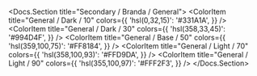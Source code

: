 
<Docs.Section title="Secondary / Branda / General">
	<ColorPalette>
		<ColorItem
			title="General / Dark / 10"
			colors={{
				'hsl(0,32,15)': '#331A1A',
			}}
		/>
		<ColorItem
			title="General / Dark / 30"
			colors={{
				'hsl(358,33,45)': '#994D4F',
			}}
		/>
		<ColorItem
			title="General / Base / 50"
			colors={{
				'hsl(359,100,75)': '#FF8184',
			}}
		/>
		<ColorItem
			title="General / Light / 70"
			colors={{
				'hsl(358,100,93)': '#FFD9DA',
			}}
		/>
		<ColorItem
			title="General / Light / 90"
			colors={{
				'hsl(355,100,97)': '#FFF2F3',
			}}
		/>
	</ColorPalette>
</Docs.Section>
